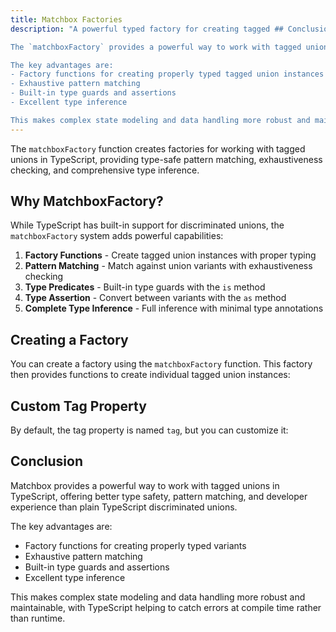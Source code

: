 ```yaml
---
title: Matchbox Factories
description: "A powerful typed factory for creating tagged ## Conclusion

The `matchboxFactory` provides a powerful way to work with tagged unions in TypeScript, offering better type safety, pattern matching, and developer experience than using plain TypeScript discriminated unions.

The key advantages are:
- Factory functions for creating properly typed tagged union instances
- Exhaustive pattern matching
- Built-in type guards and assertions
- Excellent type inference

This makes complex state modeling and data handling more robust and maintainable, with TypeScript helping to catch errors at compile time rather than runtime TypeScript"
---
```




The `matchboxFactory` function creates factories for working with tagged unions in TypeScript, providing type-safe pattern matching, exhaustiveness checking, and comprehensive type inference.

## Why MatchboxFactory?

While TypeScript has built-in support for discriminated unions, the `matchboxFactory` system adds powerful capabilities:

1. **Factory Functions** - Create tagged union instances with proper typing
2. **Pattern Matching** - Match against union variants with exhaustiveness checking
3. **Type Predicates** - Built-in type guards with the `is` method
4. **Type Assertion** - Convert between variants with the `as` method
5. **Complete Type Inference** - Full inference with minimal type annotations

## Creating a Factory

You can create a factory using the `matchboxFactory` function. This factory then provides functions to create individual tagged union instances:

<CodeBlock code={lightBasicRaw} lang="ts" twoslash={true} />

## Custom Tag Property

By default, the tag property is named `tag`, but you can customize it:

<CodeBlock code={matchboxTagsRaw} lang="ts" twoslash={true} />

## Conclusion

Matchbox provides a powerful way to work with tagged unions in TypeScript, offering better type safety, pattern matching, and developer experience than plain TypeScript discriminated unions.

The key advantages are:

- Factory functions for creating properly typed variants
- Exhaustive pattern matching
- Built-in type guards and assertions
- Excellent type inference

This makes complex state modeling and data handling more robust and maintainable, with TypeScript helping to catch errors at compile time rather than runtime.
